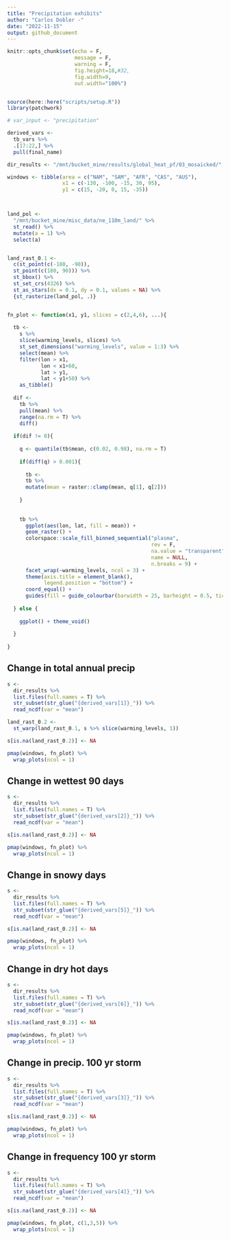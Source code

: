 ```yaml
---
title: "Precipitation exhibits"
author: "Carlos Dobler -"
date: "2022-11-15"
output: github_document
---
```


```r
knitr::opts_chunk$set(echo = F,
                      message = F,
                      warning = F,
                      fig.height=18,#32, 
                      fig.width=9, 
                      out.width="100%")


source(here::here("scripts/setup.R"))
library(patchwork)

# var_input <- "precipitation"

derived_vars <- 
  tb_vars %>% 
  .[17:22,] %>% 
  pull(final_name)

dir_results <- "/mnt/bucket_mine/results/global_heat_pf/03_mosaicked/"

windows <- tibble(area = c("NAM", "SAM", "AFR", "CAS", "AUS"),
                  x1 = c(-130, -100, -15, 30, 95),
                  y1 = c(15, -20, 0, 15, -35))



land_pol <- 
  "/mnt/bucket_mine/misc_data/ne_110m_land/" %>% 
  st_read() %>%
  mutate(a = 1) %>% 
  select(a)


land_rast_0.1 <- 
  c(st_point(c(-180, -90)),
  st_point(c(180, 90))) %>%
  st_bbox() %>%
  st_set_crs(4326) %>% 
  st_as_stars(dx = 0.1, dy = 0.1, values = NA) %>% 
  {st_rasterize(land_pol, .)}


fn_plot <- function(x1, y1, slices = c(2,4,6), ...){
  
  tb <- 
    s %>% 
    slice(warming_levels, slices) %>%
    st_set_dimensions("warming_levels", value = 1:3) %>%
    select(mean) %>% 
    filter(lon > x1,
           lon < x1+60,
           lat > y1,
           lat < y1+50) %>% 
    as_tibble()
  
  dif <- 
    tb %>% 
    pull(mean) %>% 
    range(na.rm = T) %>% 
    diff()
  
  if(dif != 0){
    
    q <- quantile(tb$mean, c(0.02, 0.98), na.rm = T)
    
    if(diff(q) > 0.001){
      
      tb <- 
      tb %>% 
      mutate(mean = raster::clamp(mean, q[1], q[2]))
      
    }
    
    
    tb %>% 
      ggplot(aes(lon, lat, fill = mean)) +
      geom_raster() +
      colorspace::scale_fill_binned_sequential("plasma",
                                               rev = F,
                                               na.value = "transparent",
                                               name = NULL,
                                               n.breaks = 9) +
      facet_wrap(~warming_levels, ncol = 3) +
      theme(axis.title = element_blank(),
            legend.position = "bottom") +
      coord_equal() +
      guides(fill = guide_colourbar(barwidth = 25, barheight = 0.5, ticks = F))
  
  } else {
    
    ggplot() + theme_void()
    
  }
  
}

```


## Change in total annual precip
```r

s <- 
  dir_results %>% 
  list.files(full.names = T) %>%
  str_subset(str_glue("{derived_vars[1]}_")) %>% 
  read_ncdf(var = "mean")

land_rast_0.2 <- 
  st_warp(land_rast_0.1, s %>% slice(warming_levels, 1))

s[is.na(land_rast_0.2)] <- NA

pmap(windows, fn_plot) %>%
  wrap_plots(ncol = 1)

```


## Change in wettest 90 days
```r

s <- 
  dir_results %>% 
  list.files(full.names = T) %>%
  str_subset(str_glue("{derived_vars[2]}_")) %>%
  read_ncdf(var = "mean")

s[is.na(land_rast_0.2)] <- NA

pmap(windows, fn_plot) %>%
  wrap_plots(ncol = 1)


```


## Change in snowy days
```r

s <-
  dir_results %>%
  list.files(full.names = T) %>%
  str_subset(str_glue("{derived_vars[5]}_")) %>%
  read_ncdf(var = "mean")

s[is.na(land_rast_0.2)] <- NA

pmap(windows, fn_plot) %>%
  wrap_plots(ncol = 1)


```


## Change in dry hot days
```r

s <-
  dir_results %>%
  list.files(full.names = T) %>%
  str_subset(str_glue("{derived_vars[6]}_")) %>%
  read_ncdf(var = "mean")

s[is.na(land_rast_0.2)] <- NA

pmap(windows, fn_plot) %>%
  wrap_plots(ncol = 1)

```


## Change in precip. 100 yr storm
```r

s <- 
  dir_results %>% 
  list.files(full.names = T) %>%
  str_subset(str_glue("{derived_vars[3]}_")) %>%
  read_ncdf(var = "mean")

s[is.na(land_rast_0.2)] <- NA

pmap(windows, fn_plot) %>%
  wrap_plots(ncol = 1)


```


## Change in frequency 100 yr storm
```r

s <- 
  dir_results %>% 
  list.files(full.names = T) %>%
  str_subset(str_glue("{derived_vars[4]}_")) %>%
  read_ncdf(var = "mean")

s[is.na(land_rast_0.2)] <- NA

pmap(windows, fn_plot, c(1,3,5)) %>%
  wrap_plots(ncol = 1)


```

